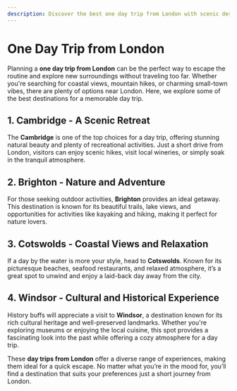 ```yaml
---
description: Discover the best one day trip from London with scenic destinations, exciting activities, and top recommendations for a perfect getaway.
---
```


# One Day Trip from London

Planning a **one day trip from London** can be the perfect way to escape the routine and explore new surroundings without traveling too far. Whether you're searching for coastal views, mountain hikes, or charming small-town vibes, there are plenty of options near London. Here, we explore some of the best destinations for a memorable day trip.

## 1. Cambridge - A Scenic Retreat

The **Cambridge** is one of the top choices for a day trip, offering stunning natural beauty and plenty of recreational activities. Just a short drive from London, visitors can enjoy scenic hikes, visit local wineries, or simply soak in the tranquil atmosphere.

## 2. Brighton - Nature and Adventure

For those seeking outdoor activities, **Brighton** provides an ideal getaway. This destination is known for its beautiful trails, lake views, and opportunities for activities like kayaking and hiking, making it perfect for nature lovers.

## 3. Cotswolds - Coastal Views and Relaxation

If a day by the water is more your style, head to **Cotswolds**. Known for its picturesque beaches, seafood restaurants, and relaxed atmosphere, it’s a great spot to unwind and enjoy a laid-back day away from the city.

## 4. Windsor - Cultural and Historical Experience

History buffs will appreciate a visit to **Windsor**, a destination known for its rich cultural heritage and well-preserved landmarks. Whether you're exploring museums or enjoying the local cuisine, this spot provides a fascinating look into the past while offering a cozy atmosphere for a day trip.

These **day trips from London** offer a diverse range of experiences, making them ideal for a quick escape. No matter what you’re in the mood for, you’ll find a destination that suits your preferences just a short journey from London.
